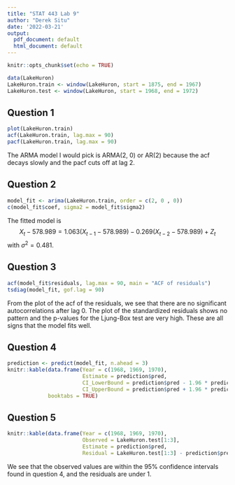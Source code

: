 ```yaml
---
title: "STAT 443 Lab 9"
author: "Derek Situ"
date: '2022-03-21'
output:
  pdf_document: default
  html_document: default
---
```


```r
knitr::opts_chunk$set(echo = TRUE)
```

```r
data(LakeHuron)
LakeHuron.train <- window(LakeHuron, start = 1875, end = 1967)
LakeHuron.test <- window(LakeHuron, start = 1968, end = 1972)
```

## Question 1
```r
plot(LakeHuron.train)
acf(LakeHuron.train, lag.max = 90)
pacf(LakeHuron.train, lag.max = 90)
```

The ARMA model I would pick is ARMA(2, 0) or AR(2) because the acf decays slowly and the pacf cuts off at lag 2.

## Question 2
```r
model_fit <- arima(LakeHuron.train, order = c(2, 0 , 0))
c(model_fit$coef, sigma2 = model_fit$sigma2)
```

The fitted model is 
$$X_t - 578.989 = 1.063(X_{t-1} - 578.989) - 0.269(X_{t-2} - 578.989) + Z_t$$ 
with $\sigma^2 = 0.481$.


## Question 3
```r
acf(model_fit$residuals, lag.max = 90, main = "ACF of residuals")
tsdiag(model_fit, gof.lag = 90)
```

From the plot of the acf of the residuals, we see that there are no significant autocorrelations after lag 0. The plot of the standardized residuals shows no pattern and the p-values for the Ljung-Box test are very high. These are all signs that the model fits well.

## Question 4
```r
prediction <- predict(model_fit, n.ahead = 3)
knitr::kable(data.frame(Year = c(1968, 1969, 1970), 
                        Estimate = prediction$pred, 
                        CI_LowerBound = prediction$pred - 1.96 * prediction$se,
                        CI_UpperBound = prediction$pred + 1.96 * prediction$se),
             booktabs = TRUE)
```

## Question 5
```r
knitr::kable(data.frame(Year = c(1968, 1969, 1970),
                        Observed = LakeHuron.test[1:3], 
                        Estimate = prediction$pred,
                        Residual = LakeHuron.test[1:3] - prediction$pred))
```

We see that the observed values are within the 95% confidence intervals found in question 4, and the residuals are under 1. 
